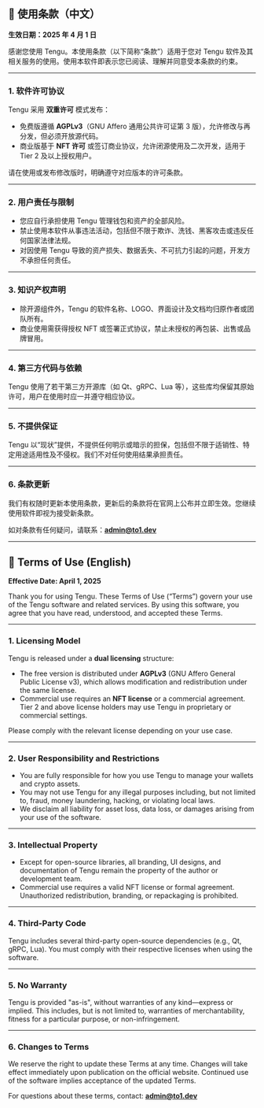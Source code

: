 ## 📃 使用条款（中文）

**生效日期：2025 年 4 月 1 日**

感谢您使用 Tengu。本使用条款（以下简称“条款”）适用于您对 Tengu 软件及其相关服务的使用。使用本软件即表示您已阅读、理解并同意受本条款的约束。

---

### 1. 软件许可协议

Tengu 采用 **双重许可** 模式发布：

- 免费版遵循 **AGPLv3**（GNU Affero 通用公共许可证第 3 版），允许修改与再分发，但必须开放源代码。
- 商业版基于 **NFT 许可** 或签订商业协议，允许闭源使用及二次开发，适用于 Tier 2 及以上授权用户。

请在使用或发布修改版时，明确遵守对应版本的许可条款。

---

### 2. 用户责任与限制

- 您应自行承担使用 Tengu 管理钱包和资产的全部风险。
- 禁止使用本软件从事违法活动，包括但不限于欺诈、洗钱、黑客攻击或违反任何国家法律法规。
- 对因使用 Tengu 导致的资产损失、数据丢失、不可抗力引起的问题，开发方不承担任何责任。

---

### 3. 知识产权声明

- 除开源组件外，Tengu 的软件名称、LOGO、界面设计及文档均归原作者或团队所有。
- 商业使用需获得授权 NFT 或签署正式协议，禁止未授权的再包装、出售或品牌冒用。

---

### 4. 第三方代码与依赖

Tengu 使用了若干第三方开源库（如 Qt、gRPC、Lua 等），这些库均保留其原始许可，用户在使用时应一并遵守相应协议。

---

### 5. 不提供保证

Tengu 以“现状”提供，不提供任何明示或暗示的担保，包括但不限于适销性、特定用途适用性及不侵权。我们不对任何使用结果承担责任。

---

### 6. 条款更新

我们有权随时更新本使用条款，更新后的条款将在官网上公布并立即生效。您继续使用软件即视为接受新条款。

如对条款有任何疑问，请联系：**admin@to1.dev**

---

## 📃 Terms of Use (English)

**Effective Date: April 1, 2025**

Thank you for using Tengu. These Terms of Use (“Terms”) govern your use of the Tengu software and related services. By using this software, you agree that you have read, understood, and accepted these Terms.

---

### 1. Licensing Model

Tengu is released under a **dual licensing** structure:

- The free version is distributed under **AGPLv3** (GNU Affero General Public License v3), which allows modification and redistribution under the same license.
- Commercial use requires an **NFT license** or a commercial agreement. Tier 2 and above license holders may use Tengu in proprietary or commercial settings.

Please comply with the relevant license depending on your use case.

---

### 2. User Responsibility and Restrictions

- You are fully responsible for how you use Tengu to manage your wallets and crypto assets.
- You may not use Tengu for any illegal purposes including, but not limited to, fraud, money laundering, hacking, or violating local laws.
- We disclaim all liability for asset loss, data loss, or damages arising from your use of the software.

---

### 3. Intellectual Property

- Except for open-source libraries, all branding, UI designs, and documentation of Tengu remain the property of the author or development team.
- Commercial use requires a valid NFT license or formal agreement. Unauthorized redistribution, branding, or repackaging is prohibited.

---

### 4. Third-Party Code

Tengu includes several third-party open-source dependencies (e.g., Qt, gRPC, Lua). You must comply with their respective licenses when using the software.

---

### 5. No Warranty

Tengu is provided "as-is", without warranties of any kind—express or implied. This includes, but is not limited to, warranties of merchantability, fitness for a particular purpose, or non-infringement.

---

### 6. Changes to Terms

We reserve the right to update these Terms at any time. Changes will take effect immediately upon publication on the official website. Continued use of the software implies acceptance of the updated Terms.

For questions about these terms, contact: **admin@to1.dev**
